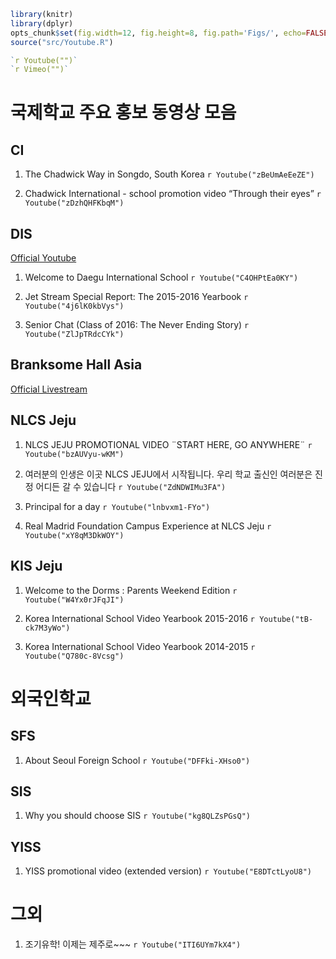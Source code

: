 ```r
library(knitr)
library(dplyr)
opts_chunk$set(fig.width=12, fig.height=8, fig.path='Figs/', echo=FALSE, warning=FALSE, message=FALSE)
source("src/Youtube.R")
```

```r
`r Youtube("")`
`r Vimeo("")`
```
# 국제학교 주요 홍보 동영상 모음

## CI
1. The Chadwick Way in Songdo, South Korea
`r Youtube("zBeUmAeEeZE")`

1. Chadwick International - school promotion video "Through their eyes" 
`r Youtube("zDzhQHFKbqM")`

## DIS
[Official Youtube](https://www.youtube.com/channel/UCKTaTJz_KW_AWJeER5wK0mA/featured)

1. Welcome to Daegu International School
`r Youtube("C4OHPtEa0KY")`

1. Jet Stream Special Report: The 2015-2016 Yearbook
`r Youtube("4j6lK0kbVys")`

1. Senior Chat (Class of 2016: The Never Ending Story)
`r Youtube("ZlJpTRdcCYk")`

## Branksome Hall Asia
[Official Livestream](http://livestream.com/branksomehallasia)

## NLCS Jeju
1. NLCS JEJU PROMOTIONAL VIDEO ¨START HERE, GO ANYWHERE¨ 
`r Youtube("bzAUVyu-wKM")`

1. 여러분의 인생은 이곳 NLCS JEJU에서 시작됩니다. 우리 학교 출신인 여러분은 진정 어디든 갈 수 있습니다 
`r Youtube("ZdNDWIMu3FA")`

1. Principal for a day
`r Youtube("lnbvxm1-FYo")`

1. Real Madrid Foundation Campus Experience at NLCS Jeju
`r Youtube("xY8qM3DkWOY")`


## KIS Jeju
1. Welcome to the Dorms : Parents Weekend Edition
`r Youtube("W4Yx0rJFqJI")`

1. Korea International School Video Yearbook 2015-2016 
`r Youtube("tB-ck7M3yWo")`

1. Korea International School Video Yearbook 2014-2015
`r Youtube("Q780c-8Vcsg")`

# 외국인학교

## SFS
1. About Seoul Foreign School
`r Youtube("DFFki-XHso0")`

## SIS
1. Why you should choose SIS
`r Youtube("kg8QLZsPGsQ")`

## YISS
1. YISS promotional video (extended version) 
`r Youtube("E8DTctLyoU8")`

# 그외
1. 조기유학! 이제는 제주로~~~
`r Youtube("ITI6UYm7kX4")`



